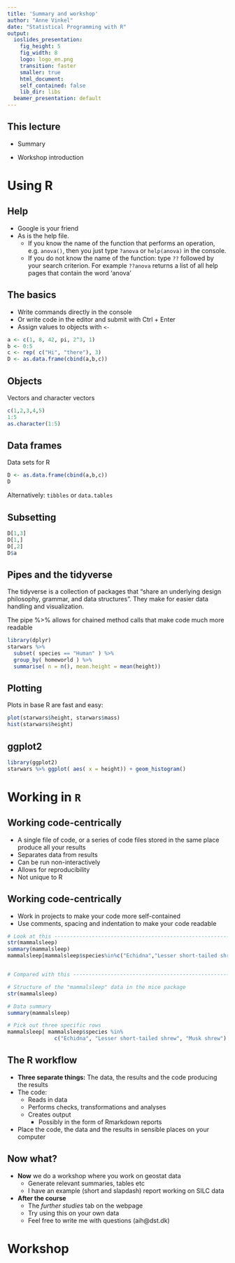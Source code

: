 ```yaml
---
title: 'Summary and workshop'
author: "Anne Vinkel"
date: "Statistical Programming with R"
output:
  ioslides_presentation:
    fig_height: 5
    fig_width: 8
    logo: logo_en.png
    transition: faster
    smaller: true
    html_document:
    self_contained: false
    lib_dir: libs
  beamer_presentation: default
---
```


## This lecture

- Summary 

- Workshop introduction

# Using R

## Help 

- Google is your friend
- As is the help file. 
  - If you know the name of the function that performs an operation, e.g. `anova()`, then you just type `?anova` or `help(anova)` in the console. 
  - If you do not know the name of the function: type `??` followed by your search criterion. For example `??anova` returns a list of all help pages that contain the word 'anova'


## The basics

- Write commands directly in the console
- Or write code in the editor and submit with Ctrl + Enter
- Assign values to objects with `<-`

```r
a <- c(1, 8, 42, pi, 2^3, 1)
b <- 0:5
c <- rep( c("Hi", "there"), 3)
D <- as.data.frame(cbind(a,b,c))
```

## Objects
Vectors and character vectors
```r
c(1,2,3,4,5)
1:5
as.character(1:5)
```

## Data frames
Data sets for R

```r
D <- as.data.frame(cbind(a,b,c))
D
```
Alternatively: `tibbles` or `data.tables` 

## Subsetting 

```r
D[1,3]
D[1,]
D[,2]
D$a
```


## Pipes and the tidyverse

The tidyverse is a collection of packages that "share an underlying design philosophy, grammar, and data structures". They make for easier data handling and visualization. 

The pipe %>% allows for chained method calls that make code much more readable
```r
library(dplyr)
starwars %>%
  subset( species == "Human" ) %>%
  group_by( homeworld ) %>% 
  summarise( n = n(), mean.height = mean(height))
```

## Plotting {.smaller}
Plots in base R are fast and easy:
```r
plot(starwars$height, starwars$mass)
hist(starwars$height)
```

## ggplot2
```r
library(ggplot2)
starwars %>% ggplot( aes( x = height)) + geom_histogram()
```

# Working in `R`

## Working code-centrically

- A single file of code, or a series of code files stored in the same place produce all your results
- Separates data from results
- Can be run non-interactively
- Allows for reproducibility
- Not unique to R


## Working code-centrically

- Work in projects to make your code more self-contained
- Use comments, spacing and indentation to make your code readable

```r
# Look at this -----------------------------------------------------------------
str(mammalsleep)
summary(mammalsleep)
mammalsleep[mammalsleep$species%in%c("Echidna","Lesser short-tailed shrew","Musk shrew"),]


# Compared with this -----------------------------------------------------------

# Structure of the "mammalsleep" data in the mice package
str(mammalsleep)

# Data summary
summary(mammalsleep)

# Pick out three specific rows
mammalsleep[ mammalsleep$species %in% 
               c("Echidna", "Lesser short-tailed shrew", "Musk shrew") , ]
```


## The R workflow

- **Three separate things:** The data, the results and the code producing the results
- The code:
   - Reads in data
   - Performs checks, transformations and analyses
   - Creates output
      - Possibly in the form of Rmarkdown reports
- Place the code, the data and the results in sensible places on your computer


## Now what?

- **Now** we do a workshop where you work on geostat data
  - Generate relevant summaries, tables etc
  - I have an example (short and slapdash) report working on SILC data
  
- **After the course**
  - The *further studies* tab on the webpage
  - Try using this on your own data
  - Feel free to write me with questions (aih@dst.dk)
  
# Workshop